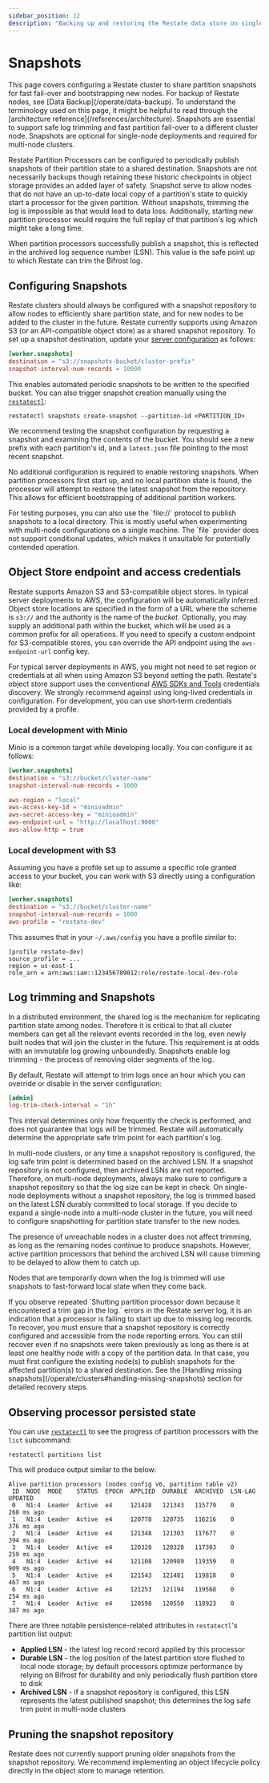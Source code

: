 ```yaml
---
sidebar_position: 12
description: "Backing up and restoring the Restate data store on single nodes"
---
```



# Snapshots

<Admonition type="note">
    This page covers configuring a Restate cluster to share partition snapshots for fast fail-over and bootstrapping new nodes. For backup of Restate nodes, see [Data Backup](/operate/data-backup).
</Admonition>

<Admonition type="note" title="Architectural overview">
    To understand the terminology used on this page, it might be helpful to read through the [architecture reference](/references/architecture).
</Admonition>

<Admonition type="caution">
    Snapshots are essential to support safe log trimming and fast partition fail-over to a different cluster node. Snapshots are optional for single-node deployments and required for multi-node clusters.
</Admonition>

Restate Partition Processors can be configured to periodically publish snapshots of their partition state to a shared destination. Snapshots are not necessarily backups though retaining these historic checkpoints in object storage provides an added layer of safety. Snapshot serve to allow nodes that do not have an up-to-date local copy of a partition's state to quickly start a processor for the given partition. Without snapshots, trimming the log is impossible as that would lead to data loss. Additionally, starting new partition processor would require the full replay of that partition's log which might take a long time.

When partition processors successfully publish a snapshot, this is reflected in the archived log sequence number (LSN). This value is the safe point up to which Restate can trim the Bifrost log.

## Configuring Snapshots

Restate clusters should always be configured with a snapshot repository to allow nodes to efficiently share partition state, and for new nodes to be added to the cluster in the future.
Restate currently supports using Amazon S3 (or an API-compatible object store) as a shared snapshot repository.
To set up a snapshot destination, update your [server configuration](/operate/configuration/server) as follows:

```toml
[worker.snapshots]
destination = "s3://snapshots-bucket/cluster-prefix"
snapshot-interval-num-records = 10000
```

This enables automated periodic snapshots to be written to the specified bucket. You can also trigger snapshot creation manually using the [`restatectl`](/operate/clusters#controlling-clusters-with-restatectl):

```shell
restatectl snapshots create-snapshot --partition-id <PARTITION_ID>
```

We recommend testing the snapshot configuration by requesting a snapshot and examining the contents of the bucket.
You should see a new prefix with each partition's id, and a `latest.json` file pointing to the most recent snapshot.

No additional configuration is required to enable restoring snapshots.
When partition processors first start up, and no local partition state is found, the processor will attempt to restore the latest snapshot from the repository.
This allows for efficient bootstrapping of additional partition workers.

<Admonition type="tip" title="Experimenting with snapshots without an object store">
    For testing purposes, you can also use the `file://` protocol to publish snapshots to a local directory. This is mostly useful when experimenting with multi-node configurations on a single machine. The `file` provider does not support conditional updates, which makes it unsuitable for potentially contended operation.
</Admonition>

## Object Store endpoint and access credentials

Restate supports Amazon S3 and S3-compatible object stores. In typical server deployments to AWS, the configuration will be automatically inferred. Object store locations are specified in the form of a URL where the scheme is `s3://` and the authority is the name of the _bucket_. Optionally, you may supply an additional path within the bucket, which will be used as a common prefix for all operations. If you need to specify a custom endpoint for S3-compatible stores, you can override the API endpoint using the `aws-endpoint-url` config key.

For typical server deployments in AWS, you might not need to set region or credentials at all when using Amazon S3 beyond setting the path. Restate's object store support uses the conventional [AWS SDKs and Tools](https://docs.aws.amazon.com/sdkref/latest/guide/file-format.html) credentials discovery. We strongly recommend against using long-lived credentials in configuration. For development, you can use short-term credentials provided by a profile.

### Local development with Minio

Minio is a common target while developing locally. You can configure it as follows:

```toml
[worker.snapshots]
destination = "s3://bucket/cluster-name"
snapshot-interval-num-records = 1000

aws-region = "local"
aws-access-key-id = "minioadmin"
aws-secret-access-key = "minioadmin"
aws-endpoint-url = "http://localhost:9000"
aws-allow-http = true
```

### Local development with S3

Assuming you have a profile set up to assume a specific role granted access to your bucket, you can work with S3 directly using a configuration like:

```toml
[worker.snapshots]
destination = "s3://bucket/cluster-name"
snapshot-interval-num-records = 1000
aws-profile = "restate-dev"
```

This assumes that in your `~/.aws/config` you have a profile similar to:

```
[profile restate-dev]
source_profile = ...
region = us-east-1
role_arn = arn:aws:iam::123456789012:role/restate-local-dev-role
```

## Log trimming and Snapshots

In a distributed environment, the shared log is the mechanism for replicating partition state among nodes.
Therefore it is critical to that all cluster members can get all the relevant events recorded in the log, even newly built nodes that will join the cluster in the future.
This requirement is at odds with an immutable log growing unboundedly. Snapshots enable log trimming - the process of removing older segments of the log.

By default, Restate will attempt to trim logs once an hour which you can override or disable in the server configuration:

```toml
[admin]
log-trim-check-interval = "1h"
```

This interval determines only how frequently the check is performed, and does not guarantee that logs will be trimmed. Restate will automatically determine the appropriate safe trim point for each partition's log.

In multi-node clusters, or any time a snapshot repository is configured, the log safe trim point is determined based on the archived LSN. If a snapshot repository is not configured, then archived LSNs are not reported. Therefore, on multi-node deployments, always make sure to configure a snapshot repository so that the log size can be kept in check. On single-node deployments without a snapshot repository, the log is trimmed based on the latest LSN durably committed to local storage. If you decide to expand a single-node into a multi-node cluster in the future, you will need to configure snapshotting for partition state transfer to the new nodes.

The presence of unreachable nodes in a cluster does not affect trimming, as long as the remaining nodes continue to produce snapshots. However, active partition processors that behind the archived LSN will cause trimming to be delayed to allow them to catch up.

Nodes that are temporarily down when the log is trimmed will use snapshots to fast-forward local state when they come back.

<Admonition type="note" title="Handling log trim gap errors">
    If you observe repeated `Shutting partition processor down because it encountered a trim gap in the log.` errors in the Restate server log, it is an indication that a processor is failing to start up due to missing log records. To recover, you must ensure that a snapshot repository is correctly configured and accessible from the node reporting errors. You can still recover even if no snapshots were taken previously as long as there is at least one healthy node with a copy of the partition data. In that case, you must first configure the existing node(s) to publish snapshots for the affected partition(s) to a shared destination. See the [Handling missing snapshots](/operate/clusters#handling-missing-snapshots) section for detailed recovery steps.
</Admonition>

## Observing processor persisted state

You can use [`restatectl`](/operate/clusters#controlling-clusters-with-restatectl) to see the progress of partition processors with the `list` subcommand:

```shell
restatectl partitions list
```

This will produce output similar to the below:

```
Alive partition processors (nodes config v6, partition table v2)
 ID  NODE  MODE    STATUS  EPOCH  APPLIED  DURABLE  ARCHIVED  LSN-LAG  UPDATED
 0   N1:4  Leader  Active  e4     121428   121343   115779    0        268 ms ago
 1   N1:4  Leader  Active  e4     120778   120735   116216    0        376 ms ago
 2   N1:4  Leader  Active  e4     121348   121303   117677    0        394 ms ago
 3   N1:4  Leader  Active  e4     120328   120328   117303    0        259 ms ago
 4   N1:4  Leader  Active  e4     121108   120989   119359    0        909 ms ago
 5   N1:4  Leader  Active  e4     121543   121481   119818    0        467 ms ago
 6   N1:4  Leader  Active  e4     121253   121194   119568    0        254 ms ago
 7   N1:4  Leader  Active  e4     120598   120550   118923    0        387 ms ago
```

There are three notable persistence-related attributes in `restatectl`'s partition list output:

- **Applied LSN** - the latest log record record applied by this processor
- **Durable LSN** - the log position of the latest partition store flushed to local node storage; by default processors optimize performance by relying on Bifrost for durability and only periodically flush partition store to disk
- **Archived LSN** - if a snapshot repository is configured, this LSN represents the latest published snapshot; this determines the log safe trim point in multi-node clusters

## Pruning the snapshot repository

<Admonition type="warning" title="Pruning">
    Restate does not currently support pruning older snapshots from the snapshot repository. We recommend implementing an object lifecycle policy directly in the object store to manage retention.
</Admonition>
